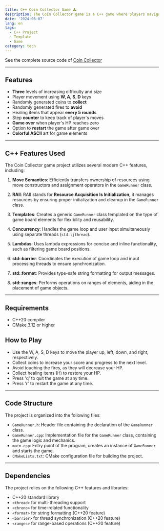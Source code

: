 ```yaml
---
title: C++ Coin Collector Game 🕹️
description: The Coin Collector game is a C++ game where players navigate levels, collect coins, avoid fires and get high scores.
date: '2024-03-07'
lang: en
tags:
  - C++ Project
  - Template
  - Game
category: tech
---
```


See the complete source code of [Coin Collector](https://github.com/SkyrimTB/CoinCollector)

---

## Features

- **Three** levels of increasing difficulty and size
- Player movement using **W, A, S, D** keys
- Randomly generated coins to **collect**
- Randomly generated fires to **avoid**
- Healing items that appear **every 5 rounds**
- Step **counter** to keep track of player's moves
- **Game over** when player's HP reaches zero
- Option to **restart** the game after game over
- **Colorful ASCII** art for game elements

---

## C++ Features Used

The Coin Collector game project utilizes several modern C++ features, including:

1. **Move Semantics**: Efficiently transfers ownership of resources using move constructors and assignment operators in the `GameRunner` class.

2. **RAII**: RAII stands for **Resource Acquisition Is Initialization**, it manages resources by ensuring proper initialization and cleanup in the `GameRunner` class.

3. **Templates**: Creates a generic `GameRunner` class templated on the type of game board elements for flexibility and reusability.

4. **Concurrency**: Handles the game loop and user input simultaneously using separate threads (`std::jthread`).

5. **Lambdas**: Uses lambda expressions for concise and inline functionality, such as filtering game board positions.

6. **std::barrier**: Coordinates the execution of game loop and input processing threads to ensure synchronization.

7. **std::format**: Provides type-safe string formatting for output messages.

8. **std::ranges**: Performs operations on ranges of elements, aiding in the placement of game objects.

---

## Requirements

- C++20 compiler
- CMake 3.12 or higher

## How to Play

- Use the W, A, S, D keys to move the player up, left, down, and right, respectively.
- Collect coins to increase your score and progress to the next level.
- Avoid touching the fires, as they will decrease your HP.
- Collect healing items (H) to restore your HP.
- Press 'q' to quit the game at any time.
- Press 'r' to restart the game at any time.

---

## Code Structure

The project is organized into the following files:

- `GameRunner.h`: Header file containing the declaration of the `GameRunner` class.
- `GameRunner.cpp`: Implementation file for the `GameRunner` class, containing the game logic and mechanics.
- `main.cpp`: Entry point of the program, creates an instance of `GameRunner` and starts the game.
- `CMakeLists.txt`: CMake configuration file for building the project.

---

## Dependencies

The project relies on the following C++ features and libraries:

- C++20 standard library
- `<thread>` for multi-threading support
- `<chrono>` for time-related functionality
- `<format>` for string formatting (C++20 feature)
- `<barrier>` for thread synchronization (C++20 feature)
- `<ranges>` for range-based operations (C++20 feature)
